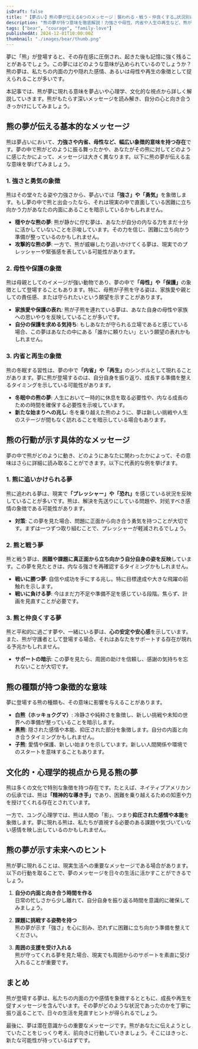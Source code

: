 ```yaml
---
isDraft: false
title: "【夢占い】熊の夢が伝える6つのメッセージ｜襲われる・戦う・仲良くする…状況別に深層心理を解読！"
description: "熊の夢が持つ意味を徹底解説！力強さや母性、内省や人生の再生など、熊が象徴する深層心理を夢占いの視点から紐解きます。未来へのヒントもお届けします。"
tags: ["bear", "courage", "family-love"]
publishedAt: 2024-12-01T10:00:00Z
thumbnail: "./images/bear/thumb.png"
---
```


夢に「熊」が登場すると、その存在感に圧倒され、起きた後も記憶に強く残ることがあるでしょう。この夢にはどのような意味が込められているのでしょうか？熊の夢は、私たちの内面の力や隠れた感情、あるいは母性や再生の象徴として捉えられることが多いです。

本記事では、熊が夢に現れる意味を夢占いや心理学、文化的な視点から詳しく解説していきます。熊がもたらす深いメッセージを読み解き、自分の心と向き合うきっかけにしてみましょう。

<TableOfContents />

<AdUnit />

## 熊の夢が伝える基本的なメッセージ

熊は夢占いにおいて、<strong>力強さや内省、母性など、幅広い象徴的意味を持つ存在</strong>です。夢の中で熊がどのように振る舞ったかや、あなたがその熊に対してどのように感じたかによって、メッセージは大きく異なります。以下に熊の夢が伝える主な意味を挙げてみましょう。

### 1. 強さと勇気の象徴

熊はその堂々たる姿や力強さから、夢占いでは<strong>「強さ」や「勇気」</strong>を象徴します。もし夢の中で熊と出会ったなら、それは現実の中で直面している困難に立ち向かう力があなたの内面にあることを暗示しているかもしれません。

- <strong>穏やかな熊の夢</strong>:
  熊が静かに佇む夢は、あなたが自分の内なる力をまだ十分に活かしていないことを示唆しています。その力を信じ、困難に立ち向かう準備が整っているのかもしれません。
- <strong>攻撃的な熊の夢</strong>:
  一方で、熊が威嚇したり追いかけてくる夢は、現実でのプレッシャーや緊張感を表している可能性があります。

### 2. 母性や保護の象徴

熊は母親としてのイメージが強い動物であり、夢の中で<strong>「母性」や「保護」</strong>の象徴として登場することもあります。特に、母熊が子熊を守る姿は、家族愛や親としての責任感、または守られたいという願望を示すことがあります。

- <strong>家族愛や保護の表れ</strong>:
  熊が子熊を連れている夢は、あなた自身の母性や家族への思いやりを反映していることが多いです。
- <strong>自分の保護を求める気持ち</strong>:
  もしあなたが守られる立場であると感じている場合、この夢はあなたの中にある「誰かに頼りたい」という願望の表れかもしれません。

### 3. 内省と再生の象徴

熊の冬眠する習性は、夢の中で<strong>「内省」や「再生」</strong>のシンボルとして現れることがあります。夢に熊が登場するのは、自分自身を振り返り、成長する準備を整えるタイミングを示している可能性があります。

- <strong>冬眠中の熊の夢</strong>:
  人生において一時的に休息を取る必要性や、内なる成長のための時間を確保する必要性を示唆しています。
- <strong>新たな始まりへの兆し</strong>:
  冬を乗り越えた熊のように、夢は新しい挑戦や人生のステージが間もなく訪れることを暗示している場合もあります。

<AdUnit />

## 熊の行動が示す具体的なメッセージ

夢の中で熊がどのように動き、どのようにあなたに関わったかによって、その意味はさらに詳細に読み取ることができます。以下に代表的な例を挙げます。

### 1. 熊に追いかけられる夢

熊に追われる夢は、現実で<strong>「プレッシャー」や「恐れ」</strong>を感じている状況を反映していることが多いです。熊は、解決を先送りにしている問題や、対処すべき感情の象徴である可能性があります。

- <strong>対策</strong>:
  この夢を見た場合、問題に正面から向き合う勇気を持つことが大切です。まずは一つずつ取り組むことで、プレッシャーが軽減されるでしょう。

### 2. 熊と戦う夢

熊と戦う夢は、<strong>困難や課題に真正面から立ち向かう自分自身の姿を反映</strong>しています。この夢を見たときは、内なる強さを再確認するタイミングかもしれません。

- <strong>戦いに勝つ夢</strong>: 自信や成功を手にする兆し。特に目標達成や大きな飛躍の前触れを示します。
- <strong>戦いに負ける夢</strong>: 今はまだ力不足や準備不足を感じている段階。焦らず、計画を見直すことが必要です。

### 3. 熊と仲良くする夢

熊と平和的に過ごす夢や、一緒にいる夢は、<strong>心の安定や安心感</strong>を示しています。また、熊が守護者として登場する場合、それはあなたをサポートする存在が現れる予兆かもしれません。

- <strong>サポートの暗示</strong>: この夢を見たら、周囲の助けを信頼し、感謝の気持ちを忘れないことが大切です。

<AdUnit />

## 熊の種類が持つ象徴的な意味

夢に登場する熊の種類も、その意味に影響を与えることがあります。

- <strong>白熊（ホッキョクグマ）</strong>:
  冷静さや純粋さを象徴し、新しい挑戦や未知の世界への準備が整っていることを暗示します。
- <strong>黒熊</strong>: 隠された感情や本能、抑圧された部分を象徴します。自分の内面と向き合うタイミングかもしれません。
- <strong>子熊</strong>:
  愛情や保護、新しい始まりを示しています。新しい人間関係や環境でのスタートを意味することもあります。

<AdUnit />

## 文化的・心理学的視点から見る熊の夢

熊は多くの文化で特別な象徴を持つ存在です。たとえば、ネイティブアメリカンの伝承では、熊は<strong>「精神的な導き手」</strong>であり、困難を乗り越えるための知恵や力を授けてくれる存在とされています。

一方で、ユング心理学では、熊は人間の「影」、つまり<strong>抑圧された感情や本能</strong>を象徴します。夢に現れる熊は、私たちが直視する必要のある課題や気づいていない感情を映し出しているのかもしれません。

<AdUnit />

## 熊の夢が示す未来へのヒント

熊が夢に現れることは、現実生活への重要なメッセージである場合があります。以下の行動を取ることで、夢のメッセージを日々の生活に活かすことができるでしょう。

1. <strong>自分の内面と向き合う時間を作る</strong>
   <br />
   日常の忙しさから少し離れて、自分自身を振り返る時間を意識的に確保してみましょう。

2. <strong>課題に挑戦する姿勢を持つ</strong>
   <br />
   熊の夢が示す「強さ」を心に刻み、恐れずに困難に立ち向かう準備を整えてください。

3. <strong>周囲の支援を受け入れる</strong>
   <br />
   熊が守ってくれる夢を見た場合、現実でも周囲からのサポートを素直に受け入れることが重要です。

<AdUnit />

## まとめ

熊が登場する夢は、私たちの内面の力や感情を象徴するとともに、成長や再生を促すメッセージを含んでいます。その夢がどのような状況であったのかを丁寧に振り返ることで、日々の生活を見直すヒントが得られるでしょう。

最後に、夢は潜在意識からの重要なメッセージです。熊があなたに伝えようとしていたことをじっくり考え、前向きに行動していきましょう。そこにはきっと、新たな可能性が待っているはずです。
